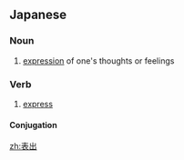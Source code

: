 ==Japanese==
{{ja-kanjitab|ひょう|しゅつ|yomi=on}}

===Noun===
{{ja-noun|ひょうしゅつ}}

# [[expression]] of one's thoughts or feelings

===Verb===
{{ja-verb-suru|ひょうしゅつ}}

# [[express#English-to convey meaning|express]]

====Conjugation====
{{ja-suru|ひょうしゅつ}}

[[zh:表出]]
